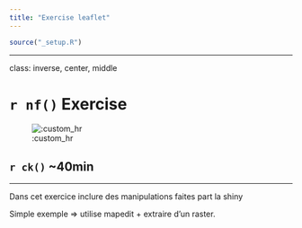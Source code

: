 ```yaml
---
title: "Exercise leaflet"
---
```



```r
source("_setup.R")
```

---

class: inverse, center, middle

# `r nf()` Exercise

![:custom_hr]()

## `r ck()` ~40min


---

Dans cet exercice inclure des manipulations faites part la shiny 

Simple exemple => utilise mapedit + extraire d'un raster.